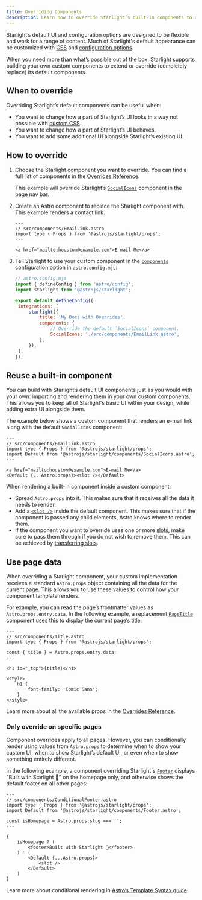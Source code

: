 ```yaml
---
title: Overriding Components
description: Learn how to override Starlight’s built-in components to add custom elements to your documentation site’s UI.
---
```



Starlight’s default UI and configuration options are designed to be flexible and work for a range of content. Much of Starlight's default appearance can be customized with [CSS](/guides/css-and-tailwind/) and [configuration options](/guides/customization/).

When you need more than what’s possible out of the box, Starlight supports building your own custom components to extend or override (completely replace) its default components.

## When to override

Overriding Starlight’s default components can be useful when:

- You want to change how a part of Starlight’s UI looks in a way not possible with [custom CSS](/guides/css-and-tailwind/).
- You want to change how a part of Starlight’s UI behaves.
- You want to add some additional UI alongside Starlight’s existing UI.

## How to override

<Steps>

1. Choose the Starlight component you want to override.
   You can find a full list of components in the [Overrides Reference](/reference/overrides/).

   This example will override Starlight’s [`SocialIcons`](/reference/overrides/#socialicons) component in the page nav bar.

2. Create an Astro component to replace the Starlight component with.
   This example renders a contact link.

   ```astro
   ---
   // src/components/EmailLink.astro
   import type { Props } from '@astrojs/starlight/props';
   ---

   <a href="mailto:houston@example.com">E-mail Me</a>
   ```

3. Tell Starlight to use your custom component in the [`components`](/reference/configuration/#components) configuration option in `astro.config.mjs`:

   ```js {9-12}
   // astro.config.mjs
   import { defineConfig } from 'astro/config';
   import starlight from '@astrojs/starlight';

   export default defineConfig({
   	integrations: [
   		starlight({
   			title: 'My Docs with Overrides',
   			components: {
   				// Override the default `SocialIcons` component.
   				SocialIcons: './src/components/EmailLink.astro',
   			},
   		}),
   	],
   });
   ```

</Steps>

## Reuse a built-in component

You can build with Starlight’s default UI components just as you would with your own: importing and rendering them in your own custom components. This allows you to keep all of Starlight's basic UI within your design, while adding extra UI alongside them.

The example below shows a custom component that renders an e-mail link along with the default `SocialIcons` component:

```astro {4,8}
---
// src/components/EmailLink.astro
import type { Props } from '@astrojs/starlight/props';
import Default from '@astrojs/starlight/components/SocialIcons.astro';
---

<a href="mailto:houston@example.com">E-mail Me</a>
<Default {...Astro.props}><slot /></Default>
```

When rendering a built-in component inside a custom component:

- Spread `Astro.props` into it. This makes sure that it receives all the data it needs to render.
- Add a [`<slot />`](https://docs.astro.build/en/core-concepts/astro-components/#slots) inside the default component. This makes sure that if the component is passed any child elements, Astro knows where to render them.
- If the component you want to override uses one or more [slots](https://docs.astro.build/en/core-concepts/astro-components/#slots), make sure to pass them through if you do not wish to remove them. This can be achieved by [transferring slots](https://docs.astro.build/en/basics/astro-components/#transferring-slots).

## Use page data

When overriding a Starlight component, your custom implementation receives a standard `Astro.props` object containing all the data for the current page.
This allows you to use these values to control how your component template renders.

For example, you can read the page’s frontmatter values as `Astro.props.entry.data`. In the following example, a replacement [`PageTitle`](/reference/overrides/#pagetitle) component uses this to display the current page’s title:

```astro {5} "{title}"
---
// src/components/Title.astro
import type { Props } from '@astrojs/starlight/props';

const { title } = Astro.props.entry.data;
---

<h1 id="_top">{title}</h1>

<style>
	h1 {
		font-family: 'Comic Sans';
	}
</style>
```

Learn more about all the available props in the [Overrides Reference](/reference/overrides/#component-props).

### Only override on specific pages

Component overrides apply to all pages. However, you can conditionally render using values from `Astro.props` to determine when to show your custom UI, when to show Starlight’s default UI, or even when to show something entirely different.

In the following example, a component overriding Starlight's [`Footer`](/reference/overrides/#footer-1) displays "Built with Starlight 🌟" on the homepage only, and otherwise shows the default footer on all other pages:

```astro
---
// src/components/ConditionalFooter.astro
import type { Props } from '@astrojs/starlight/props';
import Default from '@astrojs/starlight/components/Footer.astro';

const isHomepage = Astro.props.slug === '';
---

{
	isHomepage ? (
		<footer>Built with Starlight 🌟</footer>
	) : (
		<Default {...Astro.props}>
			<slot />
		</Default>
	)
}
```

Learn more about conditional rendering in [Astro’s Template Syntax guide](https://docs.astro.build/en/core-concepts/astro-syntax/#dynamic-html).
